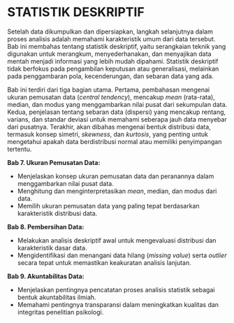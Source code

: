 # STATISTIK DESKRIPTIF {#sec-deskriptif}

Setelah data dikumpulkan dan dipersiapkan, langkah selanjutnya dalam proses analisis adalah memahami karakteristik umum dari data tersebut. Bab ini membahas tentang statistik deskriptif, yaitu serangkaian teknik yang digunakan untuk merangkum, menyederhanakan, dan menyajikan data mentah menjadi informasi yang lebih mudah dipahami. Statistik deskriptif tidak berfokus pada pengambilan keputusan atau generalisasi, melainkan pada penggambaran pola, kecenderungan, dan sebaran data yang ada.

Bab ini terdiri dari tiga bagian utama. Pertama, pembahasan mengenai ukuran pemusatan data (*central tendency*), mencakup *mean* (rata-rata), median, dan modus yang menggambarkan nilai pusat dari sekumpulan data. Kedua, penjelasan tentang sebaran data (dispersi) yang mencakup rentang, varians, dan standar deviasi untuk memahami seberapa jauh data menyebar dari pusatnya. Terakhir, akan dibahas mengenai bentuk distribusi data, termasuk konsep simetri, *skewness*, dan *kurtosis*, yang penting untuk mengetahui apakah data berdistribusi normal atau memiliki penyimpangan tertentu.

::: {.callout-note title="*Tujuan Pembelajaran*"}
**Bab 7. Ukuran Pemusatan Data:**

-   Menjelaskan konsep ukuran pemusatan data dan peranannya dalam menggambarkan nilai pusat data.
-   Menghitung dan menginterpretasikan *mean*, median, dan modus dari data.
-   Memilih ukuran pemusatan data yang paling tepat berdasarkan karakteristik distribusi data.

**Bab 8. Pembersihan Data:**

-   Melakukan analisis deskriptif awal untuk mengevaluasi distribusi dan karakteristik dasar data.
-   Mengidentifikasi dan menangani data hilang (*missing value*) serta *outlier* secara tepat untuk memastikan keakuratan analisis lanjutan.

**Bab 9. Akuntabilitas Data:**

-   Menjelaskan pentingnya pencatatan proses analisis statistik sebagai bentuk akuntabilitas ilmiah.
-   Memahami pentingnya transparansi dalam meningkatkan kualitas dan integritas penelitian psikologi.
:::
